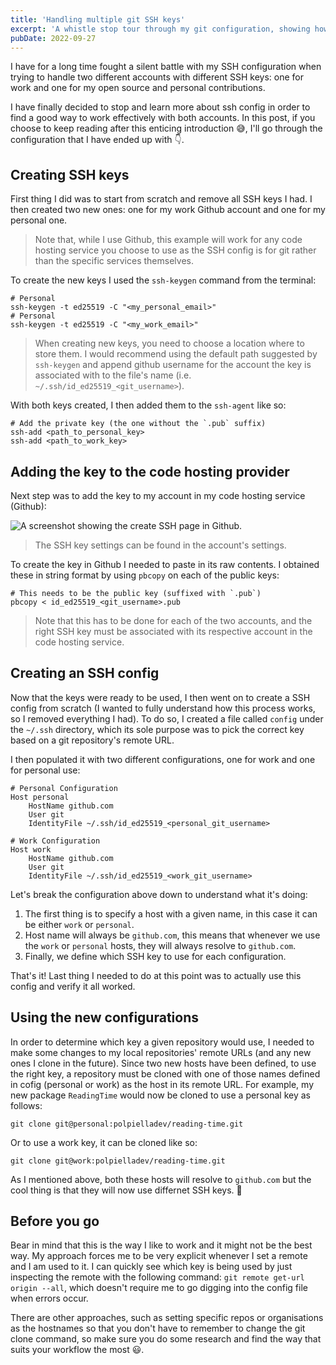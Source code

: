 ```yaml
---
title: 'Handling multiple git SSH keys'
excerpt: 'A whistle stop tour through my git configuration, showing how to effectively deal with two different git users and SSH keys.'
pubDate: 2022-09-27
---
```


I have for a long time fought a silent battle with my SSH configuration when trying to handle two different accounts with different SSH keys: one for work and one for my open source and personal contributions.

I have finally decided to stop and learn more about ssh config in order to find a good way to work effectively with both accounts. In this post, if you choose to keep reading after this enticing introduction 😅, I'll go through the configuration that I have ended up with 👇.

## Creating SSH keys

First thing I did was to start from scratch and remove all SSH keys I had. I then created two new ones: one for my work Github account and one for my personal one.

> Note that, while I use Github, this example will work for any code hosting service you choose to use as the SSH config is for git rather than the specific services themselves.

To create the new keys I used the `ssh-keygen` command from the terminal:

```bash:Terminal
# Personal
ssh-keygen -t ed25519 -C "<my_personal_email>"
# Personal
ssh-keygen -t ed25519 -C "<my_work_email>"
```

> When creating new keys, you need to choose a location where to store them. I would recommend using the default path suggested by `ssh-keygen` and append github username for the account the key is associated with to the file's name (i.e. `~/.ssh/id_ed25519_<git_username>`).

With both keys created, I then added them to the `ssh-agent` like so:

```bash:Terminal
# Add the private key (the one without the `.pub` suffix)
ssh-add <path_to_personal_key>
ssh-add <path_to_work_key>
```

## Adding the key to the code hosting provider

Next step was to add the key to my account in my code hosting service (Github):

![A screenshot showing the create SSH page in Github.](/assets/posts/handling-multiple-git-ssh-keys/new-ssh-key.png)

> The SSH key settings can be found in the account's settings.

To create the key in Github I needed to paste in its raw contents. I obtained these in string format by using `pbcopy` on each of the public keys:

```bash:Terminal
# This needs to be the public key (suffixed with `.pub`)
pbcopy < id_ed25519_<git_username>.pub
```

> Note that this has to be done for each of the two accounts, and the right SSH key must be associated with its respective account in the code hosting service.

## Creating an SSH config

Now that the keys were ready to be used, I then went on to create a SSH config from scratch (I wanted to fully understand how this process works, so I removed everything I had). To do so, I created a file called `config` under the `~/.ssh` directory, which its sole purpose was to pick the correct key based on a git repository's remote URL.

I then populated it with two different configurations, one for work and one for personal use:

```yml:config
# Personal Configuration
Host personal
	HostName github.com
	User git
	IdentityFile ~/.ssh/id_ed25519_<personal_git_username>

# Work Configuration
Host work
	HostName github.com
	User git
	IdentityFile ~/.ssh/id_ed25519_<work_git_username>
```

Let's break the configuration above down to understand what it's doing:

1. The first thing is to specify a host with a given name, in this case it can be either `work` or `personal`.
2. Host name will always be `github.com`, this means that whenever we use the `work` or `personal` hosts, they will always resolve to `github.com`.
3. Finally, we define which SSH key to use for each configuration.

That's it! Last thing I needed to do at this point was to actually use this config and verify it all worked.

## Using the new configurations

In order to determine which key a given repository would use, I needed to make some changes to my local repositories' remote URLs (and any new ones I clone in the future). Since two new hosts have been defined, to use the right key, a repository must be cloned with one of those names defined in cofig (personal or work) as the host in its remote URL. For example, my new package `ReadingTime` would now be cloned to use a personal key as follows:

```bash:Terminal
git clone git@personal:polpielladev/reading-time.git
```

Or to use a work key, it can be cloned like so:

```bash:Terminal
git clone git@work:polpielladev/reading-time.git
```

As I mentioned above, both these hosts will resolve to `github.com` but the cool thing is that they will now use differnet SSH keys. 🎉

## Before you go

Bear in mind that this is the way I like to work and it might not be the best way. My approach forces me to be very explicit whenever I set a remote and I am used to it. I can quickly see which key is being used by just inspecting the remote with the following command: `git remote get-url origin --all`, which doesn't require me to go digging into the config file when errors occur.

There are other approaches, such as setting specific repos or organisations as the hostnames so that you don't have to remember to change the git clone command, so make sure you do some research and find the way that suits your workflow the most 😃.
